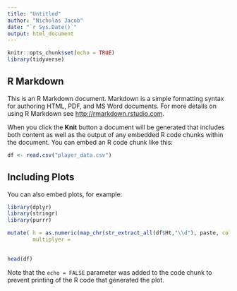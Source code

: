 ```yaml
---
title: "Untitled"
author: "Nicholas Jacob"
date: "`r Sys.Date()`"
output: html_document
---
```


```r
knitr::opts_chunk$set(echo = TRUE)
library(tidyverse)
```

## R Markdown

This is an R Markdown document. Markdown is a simple formatting syntax for authoring HTML, PDF, and MS Word documents. For more details on using R Markdown see <http://rmarkdown.rstudio.com>.

When you click the **Knit** button a document will be generated that includes both content as well as the output of any embedded R code chunks within the document. You can embed an R code chunk like this:

```r
df <- read.csv("player_data.csv")
```

## Including Plots

You can also embed plots, for example:

```r
library(dplyr)
library(stringr)
library(purrr)

mutate( h = as.numeric(map_chr(str_extract_all(df$Ht,"\\d"), paste, collapse = "")),
        multiplyer = 
  

head(df)
```

Note that the `echo = FALSE` parameter was added to the code chunk to prevent printing of the R code that generated the plot.
